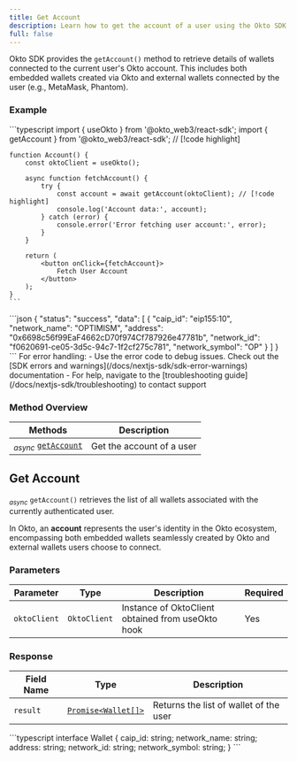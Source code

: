 ```yaml
---
title: Get Account
description: Learn how to get the account of a user using the Okto SDK.
full: false
---
```



Okto SDK provides the `getAccount()` method to retrieve details of wallets connected to the current user's Okto account. This includes both embedded wallets created via Okto and external wallets connected by the user (e.g., MetaMask, Phantom).

<ChainSupportStatus 
/>

### Example

<Accordions defaultValue="Usage">
<Accordion title="Usage">
<Tabs items={['Typescript']}>
  <Tab value="Typescript">
    ```typescript
    import { useOkto } from '@okto_web3/react-sdk';
    import { getAccount } from '@okto_web3/react-sdk'; // [!code highlight]

    function Account() {
        const oktoClient = useOkto(); 

        async function fetchAccount() {
            try {
                const account = await getAccount(oktoClient); // [!code highlight]
                console.log('Account data:', account);
            } catch (error) {
                console.error('Error fetching user account:', error);
            }
        }

        return (
            <button onClick={fetchAccount}>
                Fetch User Account
            </button>
        );
    }
    ```
  </Tab>
</Tabs>
</Accordion>

<Accordion title="Success Response">
```json
{
    "status": "success",
    "data": [
        {
            "caip_id": "eip155:10",
            "network_name": "OPTIMISM",
            "address": "0x6698c56f99EaF4662cD70f974Cf787926e47781b",
            "network_id": "f0620691-ce05-3d5c-94c7-1f2cf275c781",
            "network_symbol": "OP"
        }
    ]
}
```
</Accordion>
</Accordions>

<Callout title="Note" type="info">
For error handling:
- Use the error code to debug issues. Check out the [SDK errors and warnings](/docs/nextjs-sdk/sdk-error-warnings) documentation
- For help, navigate to the [troubleshooting guide](/docs/nextjs-sdk/troubleshooting) to contact support
</Callout>

### Method Overview

| Methods                                              | Description                          |                 
|------------------------------------------------------|--------------------------------------|
| <sub><i>async</i></sub> [`getAccount`](#get-account) | Get the account of a user            |

<div className="method-box">

## Get Account

<sub><i>async</i></sub> `getAccount()` retrieves the list of all wallets associated with the currently authenticated user. 

In Okto, an **account** represents the user's identity in the Okto ecosystem, encompassing both embedded wallets seamlessly created by Okto and external wallets users choose to connect.

### Parameters

| Parameter | Type | Description | Required |
|-----------|------|-------------|-----------|
| `oktoClient` | `OktoClient` | Instance of OktoClient obtained from useOkto hook | Yes |

### Response

<Callout title="Success Response">

| Field Name | Type                  | Description                                   | 
|------------|-----------------------|-----------------------------------------------|
| `result`   | [`Promise<Wallet[]>`](/docs/nextjs-sdk/technical-reference#models) | Returns the list of wallet of the user | 

<Accordions>
    <Accordion title="Response Type">
        ```typescript
        interface Wallet {
            caip_id: string;
            network_name: string;
            address: string;
            network_id: string;
            network_symbol: string;
        }
        ```
    </Accordion>
</Accordions>

</Callout>

</div>